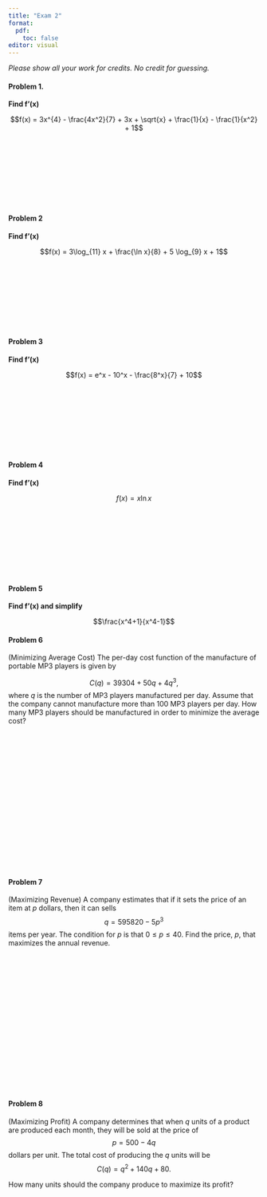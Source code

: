 ```yaml
---
title: "Exam 2"
format: 
  pdf:
    toc: false
editor: visual
---
```

\pagenumbering{gobble}

*Please show all your work for credits.  No credit for guessing. *

#### Problem 1. 

**Find f'(x)** 

$$f(x) = 3x^{4} - \frac{4x^2}{7} + 3x  +  \sqrt{x} + \frac{1}{x} - \frac{1}{x^2} + 1$$
\
\
\
\
\
\
\
\

#### Problem 2
**Find f'(x)** 

$$f(x) = 3\log_{11} x + \frac{\ln x}{8} + 5 \log_{9} x + 1$$
\
\
\
\
\
\
\
\



#### Problem 3
**Find f'(x)** 

$$f(x) = e^x - 10^x - \frac{8^x}{7} + 10$$
\
\
\
\
\
\
\
\

#### Problem 4
**Find f'(x)** 

$$f(x) = x\ln x$$
\
\
\
\
\
\
\
\

#### Problem 5
**Find f'(x) and simplify** 

$$\frac{x^4+1}{x^4-1}$$


\pagebreak

#### Problem 6

(Minimizing Average Cost) The per-day cost function of the manufacture of portable MP3 players is given by

$$
C(q) = 39304 +50q + 4q^3,
$$
where $q$ is the number of MP3 players manufactured per day. Assume that the company cannot manufacture more than 100 MP3 players per day.  How many MP3 players should be manufactured in order to minimize the average cost? 


\
\
\
\
\
\
\
\
\
\
\
\
\
\
\
\

#### Problem 7

(Maximizing Revenue) A company estimates that if it sets the price of an item at $p$ dollars, then it can sells $$q = 595820 - 5p^3$$ items per year.  The condition for $p$ is that $0 \leq p \leq 40$. Find the price, $p$, that maximizes the annual revenue. 

\
\
\
\
\
\
\
\
\
\
\
\
\
\
\
\

#### Problem 8

(Maximizing Profit) A company determines that when $q$ units of a product are produced each month, they will be sold at the price of $$p = 500-4q$$ dollars per unit. The total cost of producing the $q$ units will be $$C(q) = q^2 + 140q + 80.$$

How many units should the company produce to maximize its profit?
\
\
\
\
\
\
\
\
\
\
\
\
\
\
\
\
